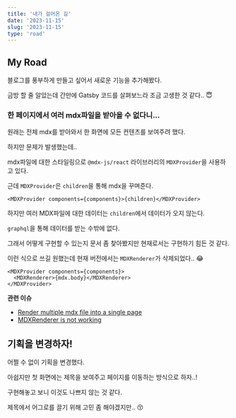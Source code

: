```yaml
---
title: '내가 걸어온 길'
date: '2023-11-15'
slug: '2023-11-15'
type: 'road'
---
```


## My Road

블로그를 풍부하게 만들고 싶어서 새로운 기능을 추가해봤다.

금방 할 줄 알았는데 간만에 Gatsby 코드를 살펴보느라 조금 고생한 것 같다.. 😇

### 한 페이지에서 여러 mdx파일을 받아올 수 없다니...

원래는 전체 mdx를 받아와서 한 화면에 모든 컨텐츠를 보여주려 했다.

하지만 문제가 발생했는데..

mdx파일에 대한 스타일링으로 `@mdx-js/react` 라이브러리의 `MDXProvider`을 사용하고 있다.

근데 `MDXProvider`은 `children`을 통해 mdx을 꾸며준다.

```tsx
<MDXProvider components={components}>{children}</MDXProvider>
```

하지만 여러 MDX파일에 대한 데이터는 `children`에서 데이터가 오지 않는다.

`graphql`을 통해 데이터를 받는 수밖에 없다.

그래서 어떻게 구현할 수 있는지 문서 좀 찾아봤지만 현재로서는 구현하기 힘든 것 같다.

이런 식으로 쓰길 원했는데 현재 버전에서는 `MDXRenderer`가 삭제되었다.. 😂

```tsx
<MDXProvider components={components}>
  <MDXRenderer>{mdx.body}</MDXRenderer>
</MDXProvider>
```

**관련 이슈**

- [Render multiple mdx file into a single page](https://github.com/gatsbyjs/gatsby/discussions/37301)
- [MDXRenderer is not working](https://github.com/gatsbyjs/gatsby/discussions/34714)

## 기획을 변경하자!

어쩔 수 없이 기획을 변경했다.

아쉽지만 첫 화면에는 제목을 보여주고 페이지를 이동하는 방식으로 하자..!

구현해놓고 보니 이것도 나쁘지 않는 것 같다.

제목에서 어그로를 끌기 위해 고민 좀 해야겠지만.. 😚
